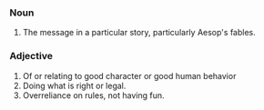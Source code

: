 ===Noun===

#The message in a particular story, particularly Aesop's fables.

===Adjective=== 

# Of or relating to good character or good human behavior
# Doing what is right or legal.
# Overreliance on rules, not having fun.